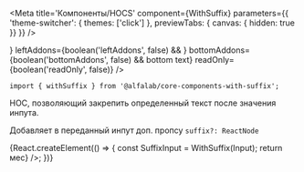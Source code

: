 



<Meta
    title='Компоненты/HOCS'
    component={WithSuffix}
    parameters={{ 'theme-switcher': { themes: ['click'] }, previewTabs: { canvas: { hidden: true }} }}
/>


<!-- Canvas -->

<Story name='withSuffix'>
    <SuffixInput
        suffix={text('suffix', ' ₽')}
        block={boolean('block', false)}
        clear={boolean('clear', false)}
        size={select('size', ['s', 'm', 'l', 'xl'], 's')}
        disabled={boolean('disabled', false)}
        label={text('label', '')}
        placeholder={text('placeholder', '')}
        rightAddons={boolean('rightAddons', false) && !text('error') && <Icon />}
        leftAddons={boolean('leftAddons', false) && <Icon />}
        bottomAddons={boolean('bottomAddons', false) && <span>bottom text</span>}
        readOnly={boolean('readOnly', false)}
    />
</Story>


<!-- Docs -->

<ComponentHeader
    name='withSuffix'
    version={version}
    package='@alfalab/core-components-with-suffix'
    stage={2}
/>

```tsx
import { withSuffix } from '@alfalab/core-components-with-suffix';
```

HOC, позволяющий закрепить определенный текст после значения инпута.

Добавляет в переданный инпут доп. пропсу `suffix?: ReactNode`

<Preview>
    {React.createElement(() => {
        const SuffixInput = WithSuffix(Input);
        return <SuffixInput suffix={<b> мес</b>} />;
    })}
</Preview>


